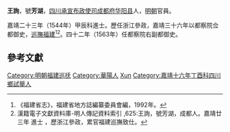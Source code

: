 '''王詢'''，號'''芳湖'''，[[四川承宣布政使司|四川承宣布政使司]][[成都府|成都府]][[华阳县|华阳县]]人，[[明朝|明朝]]官員。

嘉靖二十三年（1544年）甲辰科進士。歷任浙江參政，嘉靖三十六年以都察院佥都御史，[[福建巡撫|巡撫福建]]<ref>《福建省志》，福建省地方誌編纂委員會編，1992年。</ref><ref>漢籍電子文獻資料庫-明人傳記資料索引 ,625:王詢，號芳湖，成都人。嘉靖廿三年 進士 ，歷浙江參政，累官福建巡撫致仕。</ref>。四十二年（1563年）任都察院右副都御史。

==參考文獻==
{{reflist}}

{{start box}}
{{s-off}}
{{s-before|[[阮鶚|阮鶚]]}}
{{s-title|[[福建巡撫|福建巡撫]]|[[嘉靖|嘉靖]]年間上任}}
{{s-after|[[吳桂芳|吳桂芳]]}}
{{end box}}

{{嘉靖二十三年甲辰科殿試金榜}}

{{Authority control}}
{{DEFAULTSORT:Wang王}}
[[Category:明朝福建巡抚|Category:明朝福建巡抚]]
[[Category:華陽人|Category:華陽人]]
[[Category:王姓|Xun]]
[[Category:嘉靖十六年丁酉科四川鄉試舉人|Category:嘉靖十六年丁酉科四川鄉試舉人]]